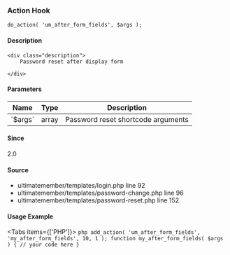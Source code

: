 
<UMBreadCrumb type="action"/>

### Action Hook    
    
```
do_action( 'um_after_form_fields', $args );
```

#### Description
    <div class="description">
        Password reset after display form
 
    </div>

#### Parameters
            
<table className="table-auto mt-2 border dark:border-gray-500 p-5 text-sm text-left">
<thead>
<tr>
<th  className="px-3">Name</th>
<th  className="px-3">Type</th>
<th  className="px-3">Description</th>
</tr>
</thead>
<tbody>
               <tr >
               <td className="px-3 py-2">`$args`</td>
               <td className="px-3 py-2">array</td>
               <td className="px-3 py-2 text-sm">Password reset shortcode arguments</td>
               </tr>
</tbody>
</table>

#### Since
<div class="description">
2.0
</div>

#### Source
  - <Link href="https://github.com/ultimatemember/ultimatemember/tree/2.5.0/templates/login.php#L92">ultimatemember/templates/login.php</Link> <Link href="https://github.com/ultimatemember/ultimatemember/tree/2.5.0/templates/login.php#L92">line 92</Link>
  - <Link href="https://github.com/ultimatemember/ultimatemember/tree/2.5.0/templates/password-change.php#L96">ultimatemember/templates/password-change.php</Link> <Link href="https://github.com/ultimatemember/ultimatemember/tree/2.5.0/templates/password-change.php#L96">line 96</Link>
  - <Link href="https://github.com/ultimatemember/ultimatemember/tree/2.5.0/templates/password-reset.php#L152">ultimatemember/templates/password-reset.php</Link> <Link href="https://github.com/ultimatemember/ultimatemember/tree/2.5.0/templates/password-reset.php#L152">line 152</Link>



#### Usage Example

<Tabs items={['PHP']}>
    <Tab>
    ```php
    add_action( 'um_after_form_fields', 'my_after_form_fields', 10, 1 );
 function my_after_form_fields( $args ) {
     // your code here
 }
    ```
    </Tab>
</Tabs>